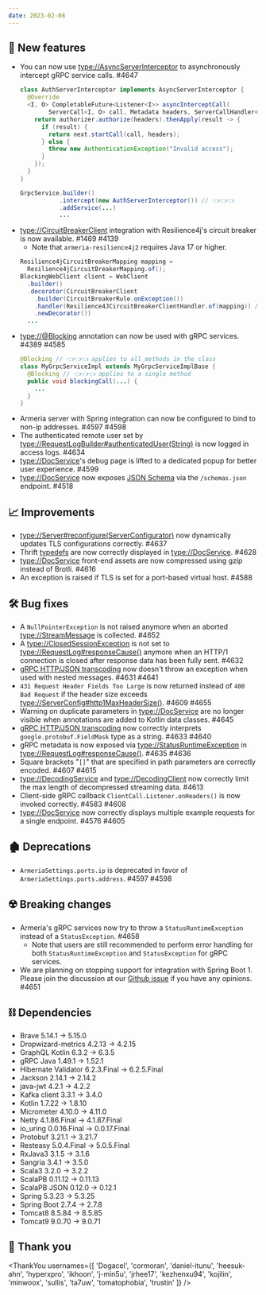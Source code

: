 ```yaml
---
date: 2023-02-08
---
```


## 🌟 New features

- You can now use <type://AsyncServerInterceptor> to asynchronously intercept gRPC service calls. #4647
  ```java
  class AuthServerInterceptor implements AsyncServerInterceptor {
    @Override
    <I, O> CompletableFuture<Listener<I>> asyncInterceptCall(
          ServerCall<I, O> call, Metadata headers, ServerCallHandler<I, O> next) {
      return authorizer.authorize(headers).thenApply(result -> {
        if (result) {
          return next.startCall(call, headers);
        } else {
          throw new AuthenticationException("Invalid access");
        }
      });
    }
  }

  GrpcService.builder()
             .intercept(new AuthServerInterceptor()) // 👈👈👈
             .addService(...)
             ...
  ```
- <type://CircuitBreakerClient> integration with Resilience4j's circuit breaker is now available. #1469 #4139
  - Note that `armeria-resilience4j2` requires Java 17 or higher.
  ```java
  Resilience4jCircuitBreakerMapping mapping =
    Resilience4jCircuitBreakerMapping.of();
  BlockingWebClient client = WebClient
    .builder()
    .decorator(CircuitBreakerClient
      .builder(CircuitBreakerRule.onException())
      .handler(Resilience4JCircuitBreakerClientHandler.of(mapping)) // 👈👈👈
      .newDecorator())
    ...
  ```
- <type://@Blocking> annotation can now be used with gRPC services. #4389 #4585
  ```java
  @Blocking // 👈👈👈 applies to all methods in the class
  class MyGrpcServiceImpl extends MyGrpcServiceImplBase {
    @Blocking // 👈👈👈 applies to a single method
    public void blockingCall(...) {
      ...
    }
  }
  ```
- Armeria server with Spring integration can now be configured to bind to non-ip addresses. #4597 #4598
- The authenticated remote user set by <type://RequestLogBuilder#authenticatedUser(String)> is now logged in access
  logs. #4634
- <type://DocService>'s debug page is lifted to a dedicated popup for better user experience. #4599
- <type://DocService> now exposes [JSON Schema](https://json-schema.org/) via the `/schemas.json` endpoint. #4518

## 📈 Improvements

- <type://Server#reconfigure(ServerConfigurator)> now dynamically updates TLS configurations correctly. #4637
- Thrift [typedefs](http://diwakergupta.github.io/thrift-missing-guide/#_typedefs) are
  now correctly displayed in <type://DocService>. #4628
- <type://DocService> front-end assets are now compressed using gzip instead of Brotli. #4616
- An exception is raised if TLS is set for a port-based virtual host. #4588

## 🛠️ Bug fixes

- A `NullPointerException` is not raised anymore when an aborted <type://StreamMessage> is collected. #4652
- A <type://ClosedSessionException> is not set to <type://RequestLog#responseCause()> anymore when
  an HTTP/1 connection is closed after response data has been fully sent. #4632
- [gRPC HTTP/JSON transcoding](https://cloud.google.com/endpoints/docs/grpc/transcoding) now doesn't throw an exception when used with nested messages. #4631 #4641
- `431 Request Header Fields Too Large` is now returned instead of `400 Bad Request` if the header size exceeds <type://ServerConfig#http1MaxHeaderSize()>. #4609 #4655
- Warning on duplicate parameters in <type://DocService> are no longer visible when annotations are added to Kotlin data classes. #4645
- [gRPC HTTP/JSON transcoding](https://cloud.google.com/endpoints/docs/grpc/transcoding) now correctly interprets `google.protobuf.FieldMask` type as a string. #4633 #4640
- gRPC metadata is now exposed via <type://StatusRuntimeException> in <type://RequestLog#responseCause()>. #4635 #4636
- Square brackets "`[]`" that are specified in path parameters are correctly encoded. #4607 #4615
- <type://DecodingService> and <type://DecodingClient> now correctly limit the max length of decompressed streaming data. #4613
- Client-side gRPC callback `ClientCall.Listener.onHeaders()` is now invoked correctly. #4583 #4608
- <type://DocService> now correctly displays multiple example requests for a single endpoint. #4576 #4605

## 🏚️ Deprecations

- `ArmeriaSettings.ports.ip` is deprecated in favor of `ArmeriaSettings.ports.address`. #4597 #4598

## ☢️ Breaking changes

- Armeria's gRPC services now try to throw a `StatusRuntimeException` instead of a `StatusException`. #4658
  - Note that users are still recommended to perform error handling for both `StatusRuntimeException` and `StatusException`
  for gRPC services.
- We are planning on stopping support for integration with Spring Boot 1. Please join the discussion at our
  [Github issue](https://github.com/line/armeria/issues/4651) if you have any opinions. #4651

## ⛓ Dependencies

- Brave 5.14.1 → 5.15.0
- Dropwizard-metrics 4.2.13 → 4.2.15
- GraphQL Kotlin 6.3.2 → 6.3.5
- gRPC Java 1.49.1 → 1.52.1
- Hibernate Validator 6.2.3.Final → 6.2.5.Final
- Jackson 2.14.1 → 2.14.2
- java-jwt 4.2.1 → 4.2.2
- Kafka client 3.3.1 → 3.4.0
- Kotlin 1.7.22 → 1.8.10
- Micrometer 4.10.0 → 4.11.0
- Netty 4.1.86.Final → 4.1.87.Final
- io_uring 0.0.16.Final → 0.0.17.Final
- Protobuf 3.21.1 → 3.21.7
- Resteasy 5.0.4.Final → 5.0.5.Final
- RxJava3 3.1.5 → 3.1.6
- Sangria 3.4.1 → 3.5.0
- Scala3 3.2.0 → 3.2.2
- ScalaPB 0.11.12 → 0.11.13
- ScalaPB JSON 0.12.0 → 0.12.1
- Spring 5.3.23 → 5.3.25
- Spring Boot 2.7.4 → 2.7.8
- Tomcat8 8.5.84 → 8.5.85
- Tomcat9 9.0.70 → 9.0.71

## 🙇 Thank you

<ThankYou usernames={[
  'Dogacel',
  'cormoran',
  'daniel-itunu',
  'heesuk-ahn',
  'hyperxpro',
  'ikhoon',
  'j-min5u',
  'jrhee17',
  'kezhenxu94',
  'kojilin',
  'minwoox',
  'sullis',
  'ta7uw',
  'tomatophobia',
  'trustin'
]} />